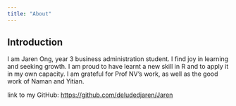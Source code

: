 ```yaml
---
title: "About"
---
```


## Introduction

I am Jaren Ong, year 3 business administration student. I find joy in learning and seeking growth. I am proud to have learnt a new skill in R and to apply it in my own capacity. I am grateful for Prof NV's work, as well as the good work of Naman and Yitian.

link to my GitHub: <https://github.com/deludedjaren/Jaren>
